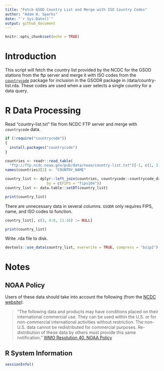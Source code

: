 ```yaml
---
title: "Fetch GSOD Country List and Merge with ISO Country Codes"
author: "Adam H. Sparks"
date: "`r Sys.Date()`"
output: github_document
---
```


```r
knitr::opts_chunk$set(echo = TRUE)
```
# Introduction

This script will fetch the country list provided by the NCDC for the GSOD
stations from the ftp server and merge it with ISO codes from the
[`countrycode`](https://cran.r-project.org/package=countrycode)
package for inclusion in the GSODR package in /data/country-list.rda. These
codes are used when a user selects a single country for a data query.

# R Data Processing

Read "country-list.txt" file from NCDC FTP server and merge with `countrycode`
data.

```r
if (!require("countrycode"))
{
  install.packages("countrycode")
}

countries <- readr::read_table(
  "ftp://ftp.ncdc.noaa.gov/pub/data/noaa/country-list.txt")[-1, c(1, 3)]
names(countries)[2] <- "COUNTRY_NAME"

country_list <- dplyr::left_join(countries, countrycode::countrycode_data,
                   by = c(FIPS = "fips104"))
country_list <- data.table::setDT(country_list)

print(country_list)
```

There are unnecessary data in several columns. `GSODR` only requires FIPS, name,
and ISO codes to function.

```r

country_list[, c(3, 4:8, 11:16) := NULL]

print(country_list)
```

Write .rda file to disk.

```r
devtools::use_data(country_list, overwrite = TRUE, compress = "bzip2")
```
# Notes

## NOAA Policy

Users of these data should take into account the following (from the [NCDC website](http://www7.ncdc.noaa.gov/CDO/cdoselect.cmd?datasetabbv=GSOD&countryabbv=&georegionabbv=)): 

> "The following data and products may have conditions placed on their international commercial use. They can be used within the U.S. or for non-commercial international activities without restriction. The non-U.S. data cannot be redistributed for commercial purposes. Re-distribution of these data by others must provide this same notification." [WMO Resolution 40. NOAA Policy](http://www.wmo.int/pages/about/Resolution40.html)

## R System Information

```r
sessionInfo()
```
